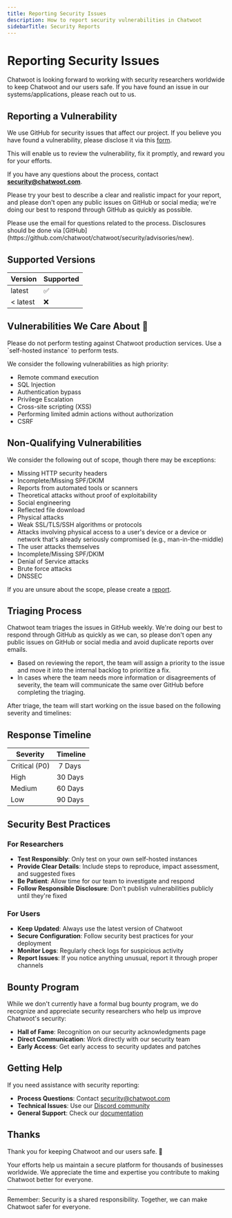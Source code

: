 ```yaml
---
title: Reporting Security Issues
description: How to report security vulnerabilities in Chatwoot
sidebarTitle: Security Reports
---
```


# Reporting Security Issues

Chatwoot is looking forward to working with security researchers worldwide to keep Chatwoot and our users safe. If you have found an issue in our systems/applications, please reach out to us.

## Reporting a Vulnerability

We use GitHub for security issues that affect our project. If you believe you have found a vulnerability, please disclose it via this [form](https://github.com/chatwoot/chatwoot/security/advisories/new).

This will enable us to review the vulnerability, fix it promptly, and reward you for your efforts.

If you have any questions about the process, contact **security@chatwoot.com**.

Please try your best to describe a clear and realistic impact for your report, and please don't open any public issues on GitHub or social media; we're doing our best to respond through GitHub as quickly as possible.

<Note>
Please use the email for questions related to the process. Disclosures should be done via [GitHub](https://github.com/chatwoot/chatwoot/security/advisories/new).
</Note>

## Supported Versions

| Version  | Supported |
| -------- | --------- |
| latest   | ️✅        |
| < latest | ❌         |

## Vulnerabilities We Care About 🫣

<Warning>
Please do not perform testing against Chatwoot production services. Use a `self-hosted instance` to perform tests.
</Warning>

We consider the following vulnerabilities as high priority:

- Remote command execution
- SQL Injection
- Authentication bypass
- Privilege Escalation
- Cross-site scripting (XSS)
- Performing limited admin actions without authorization
- CSRF

## Non-Qualifying Vulnerabilities

We consider the following out of scope, though there may be exceptions:

- Missing HTTP security headers
- Incomplete/Missing SPF/DKIM
- Reports from automated tools or scanners
- Theoretical attacks without proof of exploitability
- Social engineering
- Reflected file download
- Physical attacks
- Weak SSL/TLS/SSH algorithms or protocols
- Attacks involving physical access to a user's device or a device or network that's already seriously compromised (e.g., man-in-the-middle)
- The user attacks themselves
- Incomplete/Missing SPF/DKIM
- Denial of Service attacks
- Brute force attacks
- DNSSEC

If you are unsure about the scope, please create a [report](https://github.com/chatwoot/chatwoot/security/advisories/new).

## Triaging Process

Chatwoot team triages the issues in GitHub weekly. We're doing our best to respond through GitHub as quickly as we can, so please don't open any public issues on GitHub or social media and avoid duplicate reports over emails.

- Based on reviewing the report, the team will assign a priority to the issue and move it into the internal backlog to prioritize a fix.
- In cases where the team needs more information or disagreements of severity, the team will communicate the same over GitHub before completing the triaging.

After triage, the team will start working on the issue based on the following severity and timelines:

## Response Timeline

| Severity      | Timeline  |
| ------------- | --------- |
| Critical (P0) | ️  7 Days |
| High          | 30 Days   |
| Medium        | 60 Days   |
| Low           | 90 Days   |

## Security Best Practices

### For Researchers

- **Test Responsibly**: Only test on your own self-hosted instances
- **Provide Clear Details**: Include steps to reproduce, impact assessment, and suggested fixes
- **Be Patient**: Allow time for our team to investigate and respond
- **Follow Responsible Disclosure**: Don't publish vulnerabilities publicly until they're fixed

### For Users

- **Keep Updated**: Always use the latest version of Chatwoot
- **Secure Configuration**: Follow security best practices for your deployment
- **Monitor Logs**: Regularly check logs for suspicious activity
- **Report Issues**: If you notice anything unusual, report it through proper channels

## Bounty Program

While we don't currently have a formal bug bounty program, we do recognize and appreciate security researchers who help us improve Chatwoot's security:

- **Hall of Fame**: Recognition on our security acknowledgments page
- **Direct Communication**: Work directly with our security team
- **Early Access**: Get early access to security updates and patches

## Getting Help

If you need assistance with security reporting:

- **Process Questions**: Contact security@chatwoot.com
- **Technical Issues**: Use our [Discord community](https://discord.com/invite/cJXdrwS)
- **General Support**: Check our [documentation](/contributing/project-setup/common-errors)

## Thanks

Thank you for keeping Chatwoot and our users safe. 🙇

Your efforts help us maintain a secure platform for thousands of businesses worldwide. We appreciate the time and expertise you contribute to making Chatwoot better for everyone.

---

Remember: Security is a shared responsibility. Together, we can make Chatwoot safer for everyone. 